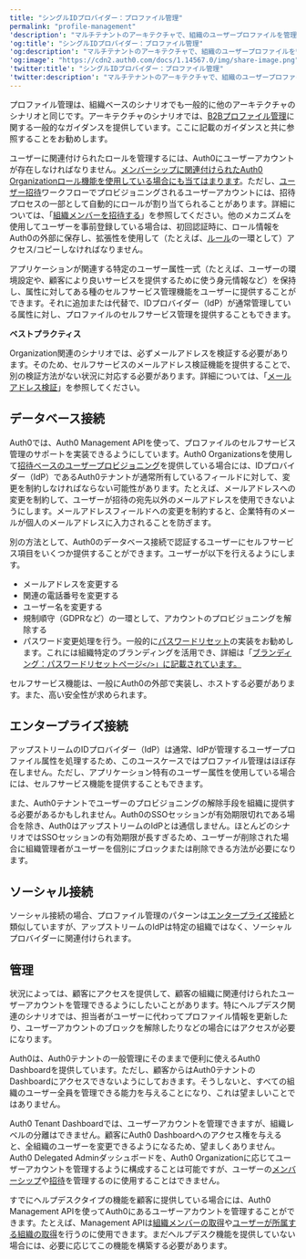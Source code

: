 ```yaml
---
title: "シングルIDプロバイダー：プロファイル管理"
permalink: "profile-management"
'description': "マルチテナントのアーキテクチャで、組織のユーザープロファイルを管理することについて説明します。"
'og:title': "シングルIDプロバイダー：プロファイル管理"
'og:description': "マルチテナントのアーキテクチャで、組織のユーザープロファイルを管理することについて説明します。"
'og:image': "https://cdn2.auth0.com/docs/1.14567.0/img/share-image.png"
'twitter:title': "シングルIDプロバイダー：プロファイル管理"
'twitter:description': "マルチテナントのアーキテクチャで、組織のユーザープロファイルを管理することについて説明します。"
---
```


プロファイル管理は、組織ベースのシナリオでも一般的に他のアーキテクチャのシナリオと同じです。アーキテクチャのシナリオでは、[B2Bプロファイル管理](/docs/ja-jp/get-started/architecture-scenarios/business-to-business/profile-management)に関する一般的なガイダンスを提供しています。ここに記載のガイダンスと共に参照することをお勧めします。

<Warning>

ユーザーに関連付けられたロールを管理するには、Auth0にユーザーアカウントが存在しなければなりません。[メンバーシップに関連付けられたAuth0 Organizationロール機能を使用している場合にも当てはまります](/docs/ja-jp/manage-users/organizations/configure-organizations/add-member-roles)。ただし、[ユーザー招待](/docs/ja-jp/get-started/architecture-scenarios/multiple-organization-architecture/single-identity-provider-organizations/provisioning)ワークフローでプロビジョニングされるユーザーアカウントには、招待プロセスの一部として自動的にロールが割り当てられることがあります。詳細については、「[組織メンバーを招待する](/docs/ja-jp/manage-users/organizations/configure-organizations/invite-members)」を参照してください。他のメカニズムを使用してユーザーを事前登録している場合は、初回認証時に、ロール情報をAuth0の外部に保存し、拡張性を使用して（たとえば、[ルール](/docs/ja-jp/customize/rules)の一環として）アクセス/コピーしなければなりません。

</Warning>

アプリケーションが関連する特定のユーザー属性一式（たとえば、ユーザーの環境設定や、顧客により良いサービスを提供するために使う身元情報など）を保持し、属性に対してある種のセルフサービス管理機能をユーザーに提供することができます。それに追加または代替で、IDプロバイダー（<Tooltip data-tooltip-id="react-containers-DefinitionTooltip-2" href="/docs/ja-jp/glossary?term=idp" tip="IDプロバイダー（IdP）: デジタルIDを保存および管理するサービス。" cta="用語集の表示">IdP</Tooltip>）が通常管理している属性に対し、プロファイルのセルフサービス管理を提供することもできます。

<Callout icon="file-lines" color="#0EA5E9" iconType="regular">

**ベストプラクティス**

Organization関連のシナリオでは、必ずメールアドレスを検証する必要があります。そのため、セルフサービスのメールアドレス検証機能を提供することで、別の検証方法がない状況に対応する必要があります。詳細については、「[メールアドレス検証](/docs/ja-jp/manage-users/user-accounts/verify-emails)」を参照してください。

</Callout>

## データベース接続

Auth0では、Auth0 <Tooltip data-tooltip-id="react-containers-DefinitionTooltip-0" href="/docs/ja-jp/glossary?term=management-api" tip="Management API: 顧客が管理タスクを実行できるようにするための製品。" cta="用語集の表示">Management API</Tooltip>を使って、プロファイルのセルフサービス管理のサポートを実装できるようにしています。Auth0 Organizationsを使用して[招待ベースのユーザープロビジョニング](/docs/ja-jp/manage-users/organizations/configure-organizations/invite-members)を提供している場合には、IDプロバイダー（IdP）であるAuth0テナントが通常所有しているフィールドに対して、変更を制約しなければならない可能性があります。たとえば、メールアドレスへの変更を制約して、ユーザーが招待の宛先以外のメールアドレスを使用できないようにします。メールアドレスフィールドへの変更を制約すると、企業特有のメールが個人のメールアドレスに入力されることを防ぎます。

別の方法として、Auth0のデータベース接続で認証するユーザーにセルフサービス項目をいくつか提供することができます。ユーザーが以下を行えるようにします。

* メールアドレスを変更する
* 関連の電話番号を変更する
* ユーザー名を変更する
* 規制順守（GDPRなど）の一環として、アカウントのプロビジョニングを解除する
* パスワード変更処理を行う。一般的に[パスワードリセット](/docs/ja-jp/connections/database/password-change#trigger-an-interactive-password-reset-flow)の実装をお勧めします。これには組織特定のブランディングを活用でき、詳細は「[ブランディング：パスワードリセットページ`</>`」に記載されています。](/docs/ja-jp/get-started/architecture-scenarios/multiple-organization-architecture/single-identity-provider-organizations/branding)

<Callout icon="file-lines" color="#0EA5E9" iconType="regular">

セルフサービス機能は、一般にAuth0の外部で実装し、ホストする必要があります。また、高い安全性が求められます。

</Callout>

## エンタープライズ接続

アップストリームのIDプロバイダー（IdP）は通常、IdPが管理するユーザープロファイル属性を処理するため、このユースケースではプロファイル管理はほぼ存在しません。ただし、アプリケーション特有のユーザー属性を使用している場合には、セルフサービス機能を提供することもできます。

また、Auth0テナントでユーザーのプロビジョニングの解除手段を組織に提供する必要があるかもしれません。Auth0の<Tooltip data-tooltip-id="react-containers-DefinitionTooltip-0" href="/docs/ja-jp/glossary?term=single-sign-on" tip="シングルサインオン（SSO）: ユーザーが1つのアプリケーションにログインした後、そのユーザーを他のアプリケーションに自動的にログインさせるサービス。" cta="用語集の表示">SSO</Tooltip>セッションが有効期限切れである場合を除き、Auth0はアップストリームのIdPとは通信しません。ほとんどのシナリオではSSOセッションの有効期限が長すぎるため、ユーザーが削除された場合に組織管理者がユーザーを個別にブロックまたは削除できる方法が必要になります。

## ソーシャル接続

ソーシャル接続の場合、プロファイル管理のパターンは[エンタープライズ接続](#enterprise-connection)と類似していますが、アップストリームのIdPは特定の組織ではなく、ソーシャルプロバイダーに関連付けられます。

## 管理

状況によっては、顧客にアクセスを提供して、顧客の組織に関連付けられたユーザーアカウントを管理できるようにしたいことがあります。特にヘルプデスク関連のシナリオでは、担当者がユーザーに代わってプロファイル情報を更新したり、ユーザーアカウントのブロックを解除したりなどの場合にはアクセスが必要になります。

Auth0は、Auth0テナントの一般管理にそのままで便利に使える<Tooltip data-tooltip-id="react-containers-DefinitionTooltip-0" href="/docs/ja-jp/glossary?term=auth0-dashboard" tip="Auth0 Dashboard: サービスを構成するためのAuth0の主製品。" cta="用語集の表示">Auth0 Dashboard</Tooltip>を提供しています。ただし、顧客からはAuth0テナントのDashboardにアクセスできないようにしておきます。そうしないと、すべての組織のユーザー全員を管理できる能力を与えることになり、これは望ましいことではありません。

<Warning>

Auth0 Tenant Dashboardでは、ユーザーアカウントを管理できますが、組織レベルの分離はできません。顧客にAuth0 Dashboardへのアクセス権を与えると、全組織のユーザーを変更できるようになるため、望ましくありません。Auth0 Delegated Adminダッシュボードを、Auth0 Organizationに応じてユーザーアカウントを管理するように構成することは可能ですが、ユーザーの[メンバーシップ](/docs/ja-jp/manage-users/organizations/create-first-organization)や[招待](/docs/ja-jp/manage-users/organizations/configure-organizations/invite-members)を管理するのに使用することはできません。

</Warning>

すでにヘルプデスクタイプの機能を顧客に提供している場合には、Auth0 Management APIを使ってAuth0にあるユーザーアカウントを管理することができます。たとえば、Management APIは[組織メンバーの取得](/docs/ja-jp/manage-users/organizations/configure-organizations/retrieve-members)や[ユーザーが所属する組織の取得](/docs/ja-jp/manage-users/organizations/configure-organizations/retrieve-user-membership)を行うのに使用できます。まだヘルプデスク機能を提供していない場合には、必要に応じてこの機能を構築する必要があります。